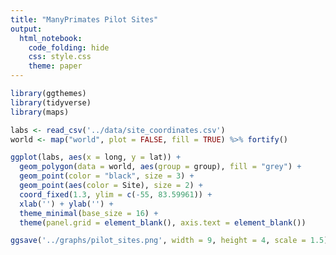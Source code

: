 ```yaml
---
title: "ManyPrimates Pilot Sites"
output:
  html_notebook:
    code_folding: hide
    css: style.css
    theme: paper
---
```


```r
library(ggthemes)
library(tidyverse)
library(maps)
```

```r
labs <- read_csv('../data/site_coordinates.csv')
world <- map("world", plot = FALSE, fill = TRUE) %>% fortify()
```

```r
ggplot(labs, aes(x = long, y = lat)) + 
  geom_polygon(data = world, aes(group = group), fill = "grey") + 
  geom_point(color = "black", size = 3) +
  geom_point(aes(color = Site), size = 2) +
  coord_fixed(1.3, ylim = c(-55, 83.59961)) +
  xlab('') + ylab('') +
  theme_minimal(base_size = 16) + 
  theme(panel.grid = element_blank(), axis.text = element_blank())
```

```r
ggsave('../graphs/pilot_sites.png', width = 9, height = 4, scale = 1.5)
```


